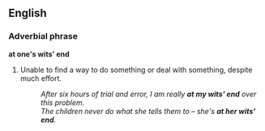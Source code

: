 ==English==
=== Adverbial phrase ===
'''at one's wits' end'''
# {{idiom}} Unable to find a way to do something or deal with something, despite much effort.
#:''After six hours of trial and error, I am really '''at my wits' end''' over this problem.''
#:''The children never do what she tells them to &ndash; she's '''at her wits' end'''.''